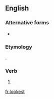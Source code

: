 ==English==

===Alternative forms===
* {{l|en|look'st}} {{qualifier|obsolete}}

===Etymology===
{{suffix|look|est|lang=en}}.

===Verb===
{{head|en|verb form}}

# {{en-archaic second-person singular of|look|lang=en}}

[[fr:lookest]]